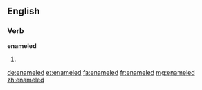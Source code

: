 ==English==

===Verb===
'''enameled'''

# {{context|US|lang=en}} {{en-past of|enamel}}

[[de:enameled]]
[[et:enameled]]
[[fa:enameled]]
[[fr:enameled]]
[[mg:enameled]]
[[zh:enameled]]